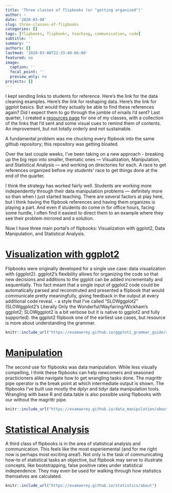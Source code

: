 ```yaml
---
title: 'Three classes of flipbooks (or "getting organized")'
author: ~
date: '2020-03-08'
slug: three-classes-of-flipbooks
categories: []
tags: [flipbooks, flipbookr, teaching, communication, code]
subtitle: ''
summary: ''
authors: []
lastmod: '2020-03-08T22:33:40-06:00'
featured: no
image:
  caption: ''
  focal_point: ''
  preview_only: no
projects: []
---
```


I kept sending links to students for reference. Here's the link for the data cleaning examples. Here's the link for reshaping data.  Here's the link for ggplot basics.  But would they actually be able to find these references again?  Did I expect them to go through the jumble of emails I’d sent? Last quarter, I created a [resources page](https://evamaerey.github.io/fall_2019/fall_2019) for one of my classes, with a collection of the links that I’d sent and some visual cues to remind them of contents. An improvement, but not totally orderly and not sustainable.

A fundamental problem was me chucking every flipbook into the same github repository; this repository was getting bloated.

Over the last couple weeks, I’ve been taking on a new approach - breaking up the big repo into smaller, thematic ones — Visualization, Manipulation, and Statistical Analysis — and working on directories for each.  A race to get references organized before *my students'* race to get things done at the end of the quarter.  

I think the strategy has worked fairly well.  Students are working more independently through their data manipulation problems --- definitely more so than when I just started teaching.  There are several factors at play here, but I think having the flipbook references and having them organizes is playing a part.  And even if students do come in for office hours, facing some hurdle, I often find it easiest to direct them to an example where they see their problem mirrored and a solution. 

Now I have three main portal's of flipbooks: Visualization with ggplot2, Data Manipulation, and Statistical Analysis.

# [Visualization with ggplot2](https://evamaerey.github.io/ggplot2_grammar_guide/about){target="_blank"}

Flipbooks were originally developed for a single use case:  data visualization with {ggplot2}. ggplot2’s flexibility allows for organizing the code so that new decisions and additions to the ggplot can be added incrementally and sequentially. This fact meant that a single input of ggplot2 code could be automatically parsed and reconstruted and presented a flipbook that would communicate pretty meaningfully, giving feedback in the output at every additional code reveal. - a style that I’ve called “SLOWggplot2” (SLOWggplot2’s Literally Only the Wonderful/Wayfairing/Wickham’s ggplot2; SLOWggplot2 is a bit verbose but it is native to ggplot2 and fully supported). the ggplot2 flipbook one of the earliest use cases, but resource is more about understanding the grammar.  


```r
knitr::include_url("https://evamaerey.github.io/ggplot2_grammar_guide/about")
```


# [Manipulation](https://evamaerey.github.io/data_manipulation/about){target="_blank"}

The second use for flipbooks was data manipulation. While less visually compelling, I think these flipbooks can help newcomers and seasoned practicioners alike navigate how to get wrangling tasks done. The magrittr pipe operator is the break point at which intermediate output is shown. The flipbooks I’ve built use mostly the dplyr and tidyr data manipulation tools. Wrangling with base R and data.table is also possible using flipbooks with our without the magrittr pipe.

```r
knitr::include_url("https://evamaerey.github.io/data_manipulation/about")
```


# [Statistical Analysis](https://evamaerey.github.io/statistics/about){target="_blank"}

A third class of flipbooks is in the area of statistical analysis and communication. This feels like the most experiemental (and for me right now is perhaps most exciting area!). Not only is the task of communicating how-to of statistical tasks an objective, but flipbook may serve to illustrate concepts, like bootstrapping, false positive rates under statistical independence. They may even be used for walking through how statistics themselves are calculated.


```r
knitr::include_url("https://evamaerey.github.io/statistics/about")
```


